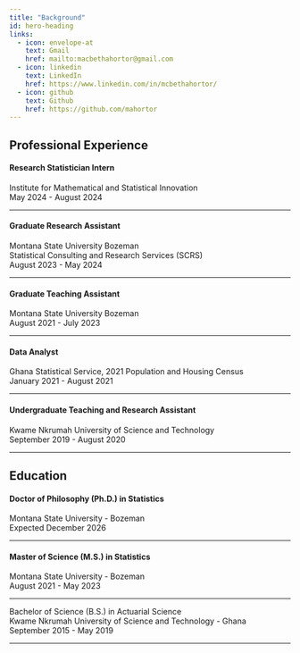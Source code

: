 ```yaml
---
title: "Background"
id: hero-heading
links:
  - icon: envelope-at
    text: Gmail
    href: mailto:macbethahortor@gmail.com
  - icon: linkedin
    text: LinkedIn
    href: https://www.linkedin.com/in/mcbethahortor/
  - icon: github
    text: Github
    href: https://github.com/mahortor
---
```



::: {#hero-heading}



## Professional Experience

#### Research Statistician Intern  
Institute for Mathematical and Statistical Innovation  
May 2024 - August 2024

---

#### Graduate Research Assistant   
Montana State University Bozeman   
Statistical Consulting and Research Services (SCRS)   
August 2023 - May 2024

---

#### Graduate Teaching Assistant  
Montana State University Bozeman  
August 2021 - July 2023

---

#### Data Analyst  
Ghana Statistical Service, 2021 Population and Housing Census  
January 2021 - August 2021

---

#### Undergraduate Teaching and Research Assistant  
Kwame Nkrumah University of Science and Technology   
September 2019 - August 2020

---




## Education 


#### Doctor of Philosophy (Ph.D.) in Statistics  
Montana State University - Bozeman   
Expected December 2026

---

#### Master of Science (M.S.) in Statistics   
Montana State University - Bozeman    
August 2021 - May 2023

---

Bachelor of Science (B.S.) in Actuarial Science   
Kwame Nkrumah University of Science and Technology - Ghana   
September 2015 - May 2019

---
  
:::
  
